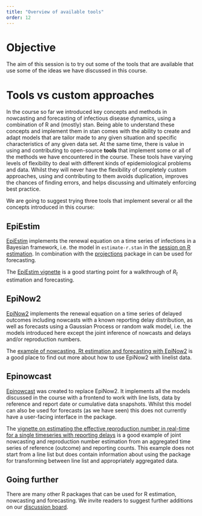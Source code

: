 ```yaml
---
title: "Overview of available tools"
order: 12
---
```


# Objective

The aim of this session is to try out some of the tools that are available that use some of the ideas we have discussed in this course.

# Tools vs custom approaches

In the course so far we introduced key concepts and methods in nowcasting and forecasting of infectious disease dynamics, using a combination of R and (mostly) stan.
Being able to understand these concepts and implement them in stan comes with the ability to create and adapt models that are tailor made to any given situation and specific characteristics of any given data set.
At the same time, there is value in using and contributing to open-source **tools** that implement some or all of the methods we have encountered in the course.
These tools have varying levels of flexibility to deal with different kinds of epidemiological problems and data.
Whilst they will never have the flexibility of completely custom approaches, using and contributing to them avoids duplication, improves the chances of finding errors, and helps discussing and ultimately enforcing best practice.

We are going to suggest trying three tools that implement several or all the concepts introduced in this course:

## EpiEstim

[EpiEstim](https://mrc-ide.github.io/EpiEstim/) implements the renewal equation on a time series of infections in a Bayesian framework, i.e. the model in `estimate-r.stan` in the [session on R estimation](R-estimation-and-the-renewal-equation#estimating-R-from-a-time-series-of-infections).
In combination with the [projections](https://www.repidemicsconsortium.org/projections/) package in can be used for forecasting.

The [EpiEstim vignette](https://mrc-ide.github.io/EpiEstim/articles/full_EpiEstim_vignette.html) is a good starting point for a walkthrough of $R_t$ estimation and forecasting.

## EpiNow2

[EpiNow2](https://epiforecasts.io/EpiNow2/dev/) implements the renewal equation on a time series of delayed outcomes including nowcasts with a known reporting delay distribution, as well as forecasts using a Gaussian Process or random walk model, i.e. the models introduced here except the joint inference of nowcasts and delays and/or reproduction numbers.

The [example of nowcasting, Rt estimation and forecasting with EpiNow2](https://github.com/epiforecasts/nowcasting.example/blob/main/inst/reports/epinow2.md) is a good place to find out more about how to use EpiNow2 with linelist data.

## Epinowcast

[Epinowcast](https://package.epinowcast.org/) was created to replace EpiNow2.
It implements all the models discussed in the course with a frontend to work with line lists, data by reference and report date or cumulative data snapshots.
Whilst this model can also be used for forecasts (as we have seen) this does not currently have a user-facing interface in the package.

The [vignette on estimating the effective reproduction number in real-time for a single timeseries with reporting delays](https://package.epinowcast.org/articles/single-timeseries-rt-estimation.html) is a good example of joint nowcasting and reproduction number estimation from an aggregated time series of reference (outcome) and reporting counts.
This example does not start from a line list but does contain information about using the package for transforming between line list and appropriately aggregated data.

## Going further

There are many other R packages that can be used for R estimation, nowcasting and forecasting.
We invite readers to suggest further additions on our [discussion board](https://github.com/nfidd/nfidd/discussions).
